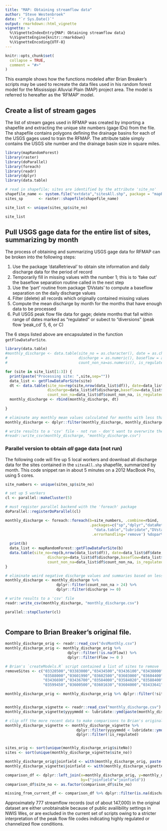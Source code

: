 ```yaml
---
title: "MAP: Obtaining streamflow data"
author: "Steve Westenbroek"
date: "`r Sys.Date()`"
output: rmarkdown::html_vignette
vignette: >
  %\VignetteIndexEntry{MAP: Obtaining streamflow data}
  %\VignetteEngine{knitr::rmarkdown}
  %\VignetteEncoding{UTF-8}
---
```


```r
knitr::opts_chunk$set(
  collapse = TRUE,
  comment = "#>"
)
```

This example shows how the functions modeled after Brian Breaker's scripts may be used to recreate the data files used in his random forest model for the Mississippi Alluvial Plain (MAP) project area. The model is referred to hereafter as the 'RFMAP' model.

## Create a list of stream gages

The list of stream gages used in RFMAP was created by importing a shapefile and extracting the unique site numbers (gage IDs) from the file. The shapefile contains polygons defining the drainage basins for each of the USGS gages used to train the RFMAP. The attribute table simply contains the USGS site number and the drainage basin size in square miles.

```r
library(mapRandomForest)
library(raster)
library(doParallel)
library(foreach)
library(readr)
library(dplyr)
library(data.table)

# read in shapefile; sites are identified by the attribute 'site_no'
shapefile_name <- system.file("extdata","sitesAll.shp", package = "mapRandomForest")
sites_sp       <- raster::shapefile(shapefile_name)

site_list <- unique(sites_sp$site_no)


```
```r
site_list
```

## Pull USGS gage data for the entire list of sites, summarizing by month

The process of obtaining and summarizing USGS gage data for RFMAP can be broken into the following steps:

1) Use the package 'dataRetrieval' to obtain site information and daily discharge data for the period of record
2) Temporarily fill in missing values with the number 1; this is to 'fake out' the baseflow separation routine called in the next step
3) Use the 'part' routine from package 'DVstats' to compute a baseflow separation on the daily discharge values
4) Filter (delete) all records which originally contained missing values
5) Compute the mean discharge by month for the months that have enough data to be processed
6) Pull USGS peak flow file data for gage; delete months that fall within range of 
   dates marked as "regulated" or subect to "diversions" (peak flow 'peak_cd' 5, 6, or C)

The 6 steps listed above are encapsulated in the function `getFlowDataForSite`.


```r
library(data.table)
#monthly_discharge <- data.table(site_no = as.character(), date = as.character(),
#                                discharge = as.numeric(), baseflow = as.numeric(),
#                                count_non_na=as.numeric(), is_regulated = as.logical())

for (site in site_list[1:3]) {
  print(paste("Processing site: ",site,sep=""))
  data_list <- getFlowDataForSite(site)
  dt <- data.table(site_no=rep(site,nrow(data_list$df)), date=data_list$df$date,
                   discharge=data_list$df$discharge,baseflow=data_list$df$baseflow,
                   count_non_na=data_list$df$count_non_na, is_regulated=data_list$df$is_regulated)
  monthly_discharge <- rbind(monthly_discharge, dt)
  
}

# eliminate any monthly mean values calculated for months with less than 24 values
monthly_discharge <- dplyr::filter(monthly_discharge, monthly_discharge$count_non_na > 24)

# write results to a 'csv' file - not run - don't want to overwrite the all-sites file
#readr::write_csv(monthly_discharge, "monthly_discharge.csv")

```
### Parallel version to obtain *all* gage data (not run)

The following code will fire up 5 local workers and download all discharge data for the sites contained in the `sitesAll.shp` shapefile, summarized by month. This code snippet ran in about 5 minutes on a 2012 MacBook Pro, using 5 cores.

```r

site_numbers <- unique(sites_sp$site_no)

# set up 5 workers
cl <- parallel::makeCluster(5)

# must register parallel backend with the 'foreach' package
doParallel::registerDoParallel(cl)

monthly_discharge <- foreach::foreach(b=site_numbers, .combine=rbind,
                                      .packages=c("sp","dplyr","dataRetrieval","stringr",
                                        "data.table","lubridate","DVstats","mapRandomForest"),
                                       .errorhandling='remove') %dopar% {
  
  print(b)                                          
  data_list <- mapRandomForest::getFlowDataForSite(b)
  data.table(site_no=rep(b,nrow(data_list$df)), date=data_list$df$date,
                   discharge=data_list$df$discharge,baseflow=data_list$df$baseflow,
                   count_non_na=data_list$df$count_non_na, is_regulated=data_list$df$is_regulated)
}

# eliminate weird negative discharge values and summaries based on less than 25 daily values per month
monthly_discharge <- monthly_discharge %>% 
                       dplyr::filter(count_non_na > 24) %>%
                       dplyr::filter(discharge >= 0)

# write results to a 'csv' file
readr::write_csv(monthly_discharge, "monthly_discharge.csv")

parallel::stopCluster(cl)
                                     
```

## Compare to Brian Breaker's original file.

```r

monthly_discharge_orig <- readr::read_csv("dvsMonthly.csv")
monthly_discharge_orig <- monthly_discharge_orig %>% 
                            dplyr::filter(!is.na(Flow)) %>%
                            dplyr::filter(Flow >= 0 )

# Brian's `createModels.R` script contained a list of sites to remove
removeSites <- c("03320500","03383000","03434500","03436100","03438000","03438220", 
                 "03588000","03601990","03602500","03603000","03604400","03605555", 
                 "03436690","03436700","03584000","03584020","03588400","03588500", 
                 "03599450","03600500","03601630","03604000","03433641")

monthly_discharge_orig <- monthly_discharge_orig %>% dplyr::filter(!siteNo %in% removeSites)


monthly_discharge_vignette <- readr::read_csv("monthly_discharge.csv")
monthly_discharge_vignette$yyyymmdd <- lubridate::ymd(paste(monthly_discharge_vignette$date,"15",sep="-"))

# clip off the more recent data to make comparisons to Brian's original data
monthly_discharge_vignette <- monthly_discharge_vignette %>%
                                dplyr::filter(yyyymmdd < lubridate::ymd("2016-10-31")) %>%
                                dplyr::filter(!is_regulated)


sites_orig <- sort(unique(monthly_discharge_orig$siteNo))
sites <- sort(unique(monthly_discharge_vignette$site_no))

monthly_discharge_orig$joinfield <- with(monthly_discharge_orig, paste(siteNo,Date,sep="_"))
monthly_discharge_vignette$joinfield <- with(monthly_discharge_vignette, paste(site_no,date,sep="_"))

comparison_df <- dplyr::left_join(x=monthly_discharge_orig, y=monthly_discharge_vignette,
                                  by=("joinfield"="joinfield"))
comparison_df$site_no <- as.factor(comparison_df$site_no)

missing_from_current_df <- comparison_df %>% dplyr::filter(is.na(discharge))
```

Approximately 777 streamflow records (out of about 147,000) in the original dataset are either unobtainable because of public availibility settings in NWIS Wes, or are excluded in the current set of scripts owing to a stricter interpretation of the peak flow file codes indicating highly regulated or channelized flow conditions.
